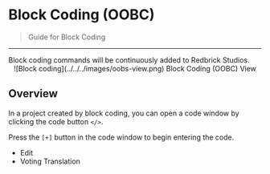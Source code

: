 
# Block Coding (OOBC)

> Guide for Block Coding

---

<Callout type="error" emoji="️‼️">
  Block coding commands will be continuously added to Redbrick Studios.
</Callout>

<br />
<center> ![Block coding](../../../images/oobs-view.png) Block Coding (OOBC) View </center>

## Overview

In a project created by block coding, you can open a code window by clicking the code button `</>`.

Press the `[+]` button in the code window to begin entering the code.

- Edit
- Voting Translation
